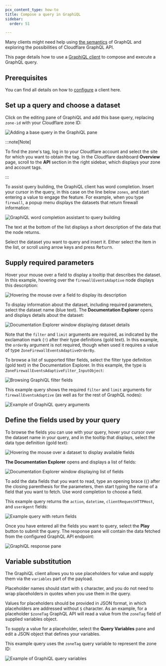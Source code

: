 ```yaml
---
pcx_content_type: how-to
title: Compose a query in GraphiQL
sidebar:
  order: 51

---
```


Many clients might need help using [the semantics][1] of GraphQL and exploring
the possibilities of Cloudflare GraphQL API.

This page details how to use a [GraphiQL client][2] to compose and execute a
GraphQL query.

## Prerequisites

You can find all details on how to [configure][3] a client here.

## Set up a query and choose a dataset

Click on the editing pane of GraphiQL and add this base query, replacing
`zone-id` with your Cloudflare zone ID:

![Adding a base query in the GraphiQL pane][4]

:::note[Note]


To find the zone's tag, log in to your Cloudflare account and select the site for
which you want to obtain the tag. In the Cloudflare dashboard **Overview** page,
scroll to the **API** section in the right sidebar, which displays your zone and
account tags.


:::

To assist query building, the GraphiQL client has word completion. Insert your
cursor in the query, in this case on the line below `zones`, and start entering
a value to engage the feature. For example, when you type `firewall`, a popup
menu displays the datasets that return firewall information:

![GraphiQL word completion assistant to query building][5]

The text at the bottom of the list displays a short description of the data that
the node returns.

Select the dataset you want to query and insert it. Either select the item in the
list, or scroll using arrow keys and press <kbd>Return</kbd>.

## Supply required parameters

Hover your mouse over a field to display a tooltip that describes the dataset.
In this example, hovering over the `firewallEventsAdaptive` node displays this
description:

![Hovering the mouse over a field to display its description][6]

To display information about the dataset, including required parameters, select
the dataset name (blue text). The **Documentation Explorer** opens and displays
details about the dataset:

![Documentation Explorer window displaying dataset details][7]

Note that the `filter` and `limit` arguments are required, as indicated by the
exclamation mark (`!`) after their type definitions (gold text). In this
example, the `orderBy` argument is not required, though when used it requires a
value of type `ZoneFirewallEventsAdaptiveOrderBy`.

To browse a list of supported filter fields, select the filter type definition
(gold text) in the Documentation Explorer. In this example, the type is
`ZoneFirewallEventsAdaptiveFilter_InputObject`:

![Browsing GraphiQL filter fields][8]

This example query shows the required `filter` and `limit` arguments for
`firewallEventsAdaptive` (as well as for the rest of GraphQL nodes):

![Example of GraphiQL query arguments][9]

## Define the fields used by your query

To browse the fields you can use with your query, hover your cursor over the
dataset name in your query, and in the tooltip that displays, select the data
type definition (gold text):

![Hovering the mouse over a dataset to display available fields][10]

**The Documentation Explorer** opens and displays a list of fields:

![Documentation Explorer window displaying list of fields][11]

To add the data fields that you want to read, type an opening brace (`{`) after
the closing parenthesis for the parameters, then start typing the name of a
field that you want to fetch. Use word completion to choose a field.

This example query returns the `action`, `datetime`, `clientRequestHTTPHost`,
and `userAgent` fields:

![Example query with return fields][12]

Once you have entered all the fields you want to query, select the **Play**
button to submit the query. The response pane will contain the data fetched from
the configured GraphQL API endpoint:

![GraphiQL response pane][13]

## Variable substitution

The GraphiQL client allows you to use placeholders for value and supply them via
the `variables` part of the payload.

Placeholder names should start with `$` character, and you do not need to wrap
placeholders in quotes when you use them in the query.

Values for placeholders should be provided in JSON format, in which placeholders
are addressed without `$` character. As an example, for a placeholder `$zoneTag`
GraphQL API will read a value from the `zoneTag` field of supplied variables
object.

To supply a value for a placeholder, select the **Query Variables** pane and edit
a JSON object that defines your variables.

This example query uses the `zoneTag` query variable to represent the zone ID:

![Example of GraphiQL query variables][14]

[1]: /analytics/graphql-api/getting-started/querying-basics/

[2]: https://github.com/graphql/graphiql/tree/main/packages/graphiql#readme

[3]: /analytics/graphql-api/getting-started/authentication/graphql-client-headers/

[4]: /images/analytics/graphiql-base-query.png

[5]: /images/analytics/graphiql-word-completion.png

[6]: /images/analytics/graphiql-set-up-base-query.png

[7]: /images/analytics/graphiql-parameters.png

[8]: /images/analytics/graphiql-filter-fields.png

[9]: /images/analytics/graphiql-filter-values.png

[10]: /images/analytics/graphiql-set-up-base-query.png

[11]: /images/analytics/graphiql-return-fields.png

[12]: /images/analytics/graphiql-query-return-field-values.png

[13]: /images/analytics/create-query-fw-data-set-play.png

[14]: /images/analytics/graphiql-query-variables.png
